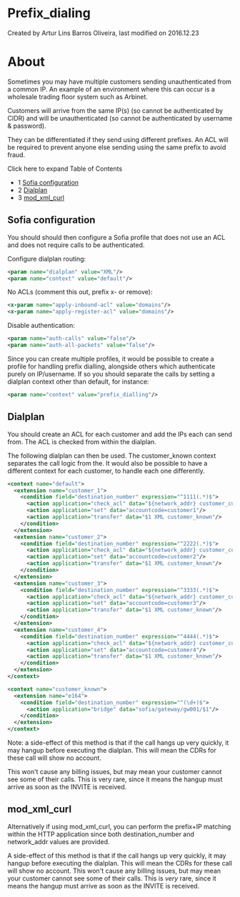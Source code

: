 
# Prefix_dialing 

 Created by  Artur Lins Barros Oliveira, last modified on 2016.12.23

# About

Sometimes you may have multiple customers sending unauthenticated from a common IP. An example of an environment where this can occur is a wholesale trading floor system such as Arbinet.

Customers will arrive from the same IP(s) (so cannot be authenticated by CIDR) and will be unauthenticated (so cannot be authenticated by username & password).

They can be differentiated if they send using different prefixes. An ACL will be required to prevent anyone else sending using the same prefix to avoid fraud.

Click here to expand Table of Contents

* 1 [Sofia configuration](#sofia-configuration)
* 2 [Dialplan](#dialplan)
* 3 [mod\_xml\_curl](#mod_xml_curl)

## Sofia configuration

You should should then configure a Sofia profile that does not use an ACL and does not require calls to be authenticated.

Configure dialplan routing:

```xml
<param name="dialplan" value="XML"/>
<param name="context" value="default"/>
```

No ACLs (comment this out, prefix x- or remove):

```xml
<x-param name="apply-inbound-acl" value="domains"/>
<x-param name="apply-register-acl" value="domains"/>
```

Disable authentication:

```xml
<param name="auth-calls" value="false"/>
<param name="auth-all-packets" value="false"/>
```

Since you can create multiple profiles, it would be possible to create a profile for handling prefix dialling, alongside others which authenticate purely on IP/username. If so you should separate the calls by setting a dialplan context other than default, for instance:

```xml
<param name="context" value="prefix_dialling"/>
```

## Dialplan

You should create an ACL for each customer and add the IPs each can send from. The ACL is checked from within the dialplan.

The following dialplan can then be used. The customer\_known context separates the call logic from the. It would also be possible to have a different context for each customer, to handle each one differently.

```xml
<context name="default">
  <extension name="customer_1">
    <condition field="destination_number" expression="^1111(.*)$">
      <action application="check_acl" data="${network_addr} customer_customer1"/>
      <action application="set" data="accountcode=customer1"/>
      <action application="transfer" data="$1 XML customer_known"/>
    </condition>
  </extension>
  <extension name="customer_2">
    <condition field="destination_number" expression="^2222(.*)$">
      <action application="check_acl" data="${network_addr} customer_customer2"/>
      <action application="set" data="accountcode=customer2"/>
      <action application="transfer" data="$1 XML customer_known"/>
    </condition>
  </extension>
  <extension name="customer_3">
    <condition field="destination_number" expression="^3333(.*)$">
      <action application="check_acl" data="${network_addr} customer_customer3"/>
      <action application="set" data="accountcode=customer3"/>
      <action application="transfer" data="$1 XML customer_known"/>
    </condition>
  </extension>
  <extension name="customer_4">
    <condition field="destination_number" expression="^4444(.*)$">
      <action application="check_acl" data="${network_addr} customer_customer4"/>
      <action application="set" data="accountcode=customer4"/>
      <action application="transfer" data="$1 XML customer_known"/>
    </condition>
  </extension>
</context>

<context name="customer_known">
  <extension name="e164">
    <condition field="destination_number" expression="^(\d+)$">
      <action application="bridge" data="sofia/gateway/gw001/$1"/>
    </condition>
  </extension>
</context>
```

Note: a side-effect of this method is that if the call hangs up very quickly, it may hangup before executing the dialplan. This will mean the CDRs for these call will show no account. 

This won't cause any billing issues, but may mean your customer cannot see some of their calls. This is very rare, since it means the hangup must arrive as soon as the INVITE is received.

## mod_xml_curl

Alternatively if using mod\_xml\_curl, you can perform the prefix+IP matching within the HTTP application since both destination\_number and network\_addr values are provided.

A side-effect of this method is that if the call hangs up very quickly, it may hangup before executing the dialplan. This will mean the CDRs for these call will show no account. This won't cause any billing issues, but may mean your customer cannot see some of their calls. This is _very_ rare, since it means the hangup must arrive as soon as the INVITE is received.


